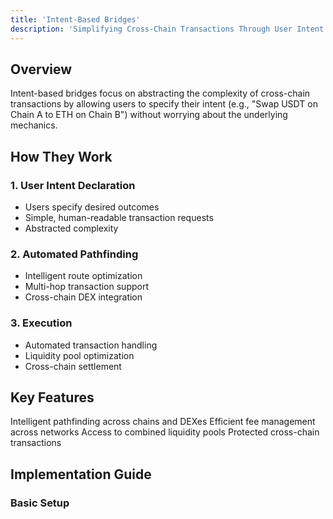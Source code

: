 ```yaml
---
title: 'Intent-Based Bridges'
description: 'Simplifying Cross-Chain Transactions Through User Intent'
---
```


## Overview

Intent-based bridges focus on abstracting the complexity of cross-chain transactions by allowing users to specify their intent (e.g., "Swap USDT on Chain A to ETH on Chain B") without worrying about the underlying mechanics.

## How They Work

### 1. User Intent Declaration
- Users specify desired outcomes
- Simple, human-readable transaction requests
- Abstracted complexity

### 2. Automated Pathfinding
- Intelligent route optimization
- Multi-hop transaction support
- Cross-chain DEX integration

### 3. Execution
- Automated transaction handling
- Liquidity pool optimization
- Cross-chain settlement

## Key Features

<CardGroup cols={2}>
  <Card title="Smart Routing" icon="route">
    Intelligent pathfinding across chains and DEXes
  </Card>
  <Card title="Gas Optimization" icon="gas-pump">
    Efficient fee management across networks
  </Card>
  <Card title="Liquidity Aggregation" icon="water">
    Access to combined liquidity pools
  </Card>
  <Card title="Security" icon="shield-check">
    Protected cross-chain transactions
  </Card>
</CardGroup>

## Implementation Guide

### Basic Setup